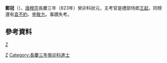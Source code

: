 {{Unreferenced|time=2015-12-26T03:25:59+00:00}} 

'''鄭冠'''（{{bd|?||?||}}），[[唐穆宗|唐穆宗]]長慶三年（823年）癸卯科狀元，主考官是禮部侍郎[[王起_(唐朝)|王起]]，同榜還有[[袁不約|袁不約]]、[[李敬方|李敬方]]。事蹟失考。 

== 參考資料 ==
{{reflist}}

{{唐朝人小作品}}
[[Category:唐朝狀元|Z]]
[[Category:長慶三年癸卯科進士|Category:長慶三年癸卯科進士]]
[[category:鄭姓|Z]]